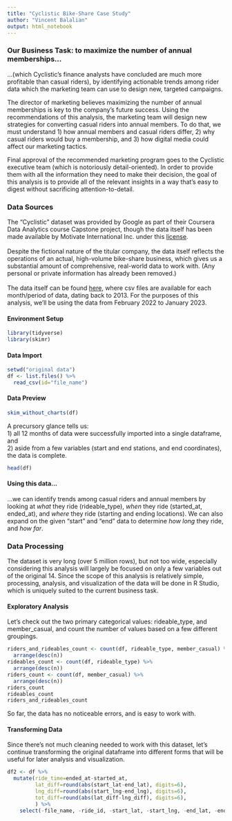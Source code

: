 ```yaml
---
title: "Cyclistic Bike-Share Case Study"
author: "Vincent Balalian"
output: html_notebook
---
```

### Our Business Task: to maximize the number of annual memberships...

...(which Cyclistic's finance analysts have concluded are much more profitable than casual riders), by identifying actionable trends among rider data which the marketing team can use to design new, targeted campaigns.<br> 

The director of marketing believes maximizing the number of annual memberships is key to the company's future success. Using the recommendations of this analysis, the marketing team will design new strategies for converting casual riders into annual members. To do that, we must understand 1) how annual members and casual riders differ, 2) why casual riders would buy a membership, and 3) how digital media could affect our marketing tactics. <br>

Final approval of the recommended marketing program goes to the Cyclistic executive team (which is notoriously detail-oriented). In order to provide them with all the information they need to make their decision, the goal of this analysis is to provide all of the relevant insights in a way that's easy to digest without sacrificing attention-to-detail.

### Data Sources
The "Cyclistic" dataset was provided by Google as part of their Coursera Data Analytics course Capstone project, though the data itself has been made available by Motivate International Inc. under this [license](https://www.divvybikes.com/data-license-agreement). 
<br><br>
Despite the fictional nature of the titular company, the data itself reflects the operations of an actual, high-volume bike-share business, which gives us a substantial amount of comprehensive, real-world data to work with. (Any personal or private information has already been removed.)
<br><br>
The data itself can be found [here](https://divvy-tripdata.s3.amazonaws.com/index.html), where csv files are available for each month/period of data, dating back to 2013. For the purposes of this analysis, we'll be using the data from February 2022 to January 2023.
<br>


#### Environment Setup
```r
library(tidyverse)
library(skimr)
```
#### Data Import
```r
setwd("original data")
df <- list.files() %>% 
  read_csv(id="file_name")
```
#### Data Preview
```r
skim_without_charts(df)
```
A precursory glance tells us: 
<br>1) all 12 months of data were successfully imported into a single dataframe, and 
<br>2) aside from a few variables (start and end stations, and end coordinates), the data is complete.
```r
head(df)
```
#### Using this data... 
...we can identify trends among casual riders and annual members by looking at *what* they ride (rideable_type), *when* they ride (started_at, ended_at), and *where* they ride (starting and ending locations). We can also expand on the given "start" and "end" data to determine *how long* they ride, and *how far*.

### Data Processing
The dataset is very long (over 5 million rows), but not too wide, especially considering this analysis will largely be focused on only a few variables out of the original 14. Since the scope of this analysis is relatively simple, processing, analysis, and visualization of the data will be done in R Studio, which is uniquely suited to the current business task.
<br>

#### Exploratory Analysis
Let's check out the two primary categorical values: rideable_type, and member_casual, and count the number of values based on a few different groupings.
```r
riders_and_rideables_count <- count(df, rideable_type, member_casual) %>%
  arrange(desc(n))
rideables_count <- count(df, rideable_type) %>% 
  arrange(desc(n))
riders_count <- count(df, member_casual) %>% 
  arrange(desc(n))
riders_count
rideables_count
riders_and_rideables_count
```
So far, the data has no noticeable errors, and is easy to work with.

#### Transforming Data

Since there's not much cleaning needed to work with this dataset, let's continue transforming the original dataframe into different forms that will be useful for later analysis and visualization.   

```r
df2 <- df %>% 
  mutate(ride_time=ended_at-started_at,
         lat_diff=round(abs(start_lat-end_lat), digits=6), 
         lng_diff=round(abs(start_lng-end_lng), digits=6),
         tot_diff=round(abs(lat_diff-lng_diff), digits=6),
         ) %>% 
    select(-file_name, -ride_id, -start_lat, -start_lng, -end_lat, -end_lng)
```
